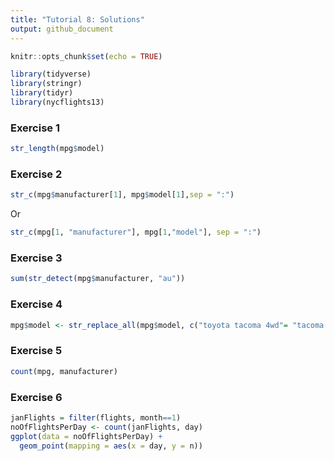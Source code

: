 ---
title: "Tutorial 8: Solutions"
output: github_document
---

```{r setup, include=FALSE}
knitr::opts_chunk$set(echo = TRUE)
```

```{r, echo=FALSE, results='hide', message=FALSE}
library(tidyverse)
library(stringr)
library(tidyr)
library(nycflights13)
```

### Exercise 1

```{r}
str_length(mpg$model)
```

### Exercise 2

```{r}
str_c(mpg$manufacturer[1], mpg$model[1],sep = ":")
```

Or

```{r}
str_c(mpg[1, "manufacturer"], mpg[1,"model"], sep = ":")
```

### Exercise 3

```{r}
sum(str_detect(mpg$manufacturer, "au"))
```

### Exercise 4

```{r}
mpg$model <- str_replace_all(mpg$model, c("toyota tacoma 4wd"= "tacoma 4wd", "new beetle"= "beetle"))
```

### Exercise 5

```{r}
count(mpg, manufacturer)
```

### Exercise 6

```{r}

janFlights = filter(flights, month==1)
noOfFlightsPerDay <- count(janFlights, day)
ggplot(data = noOfFlightsPerDay) + 
  geom_point(mapping = aes(x = day, y = n))
```

